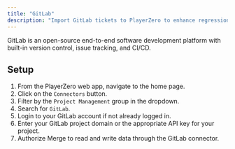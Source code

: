 ```yaml
---
title: "GitLab"
description: "Import GitLab tickets to PlayerZero to enhance regression detection and more."
---
```


GitLab is an open-source end-to-end software development platform with built-in version control, issue tracking, and CI/CD.

<Snippet file="pm-connector.mdx" />

<Snippet file="ticketing-permissions.mdx" />
<Snippet file="ticketing-permissions-collections.mdx" />

## Setup
1. From the PlayerZero web app, navigate to the home page.
2. Click on the `Connectors` button.
3. Filter by the `Project Management` group in the dropdown.
4. Search for `GitLab`.
5. Login to your GitLab account if not already logged in.
6. Enter your GitLab project domain or the appropriate API key for your project.
7. Authorize Merge to read and write data through the GitLab connector.
